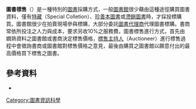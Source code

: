 '''圖書標售'''（{{lang-en|Book Auction}}）是一種特別的[[圖書|圖書]]採購方式，一般[[圖書館|圖書館]]很少藉由這種途徑購買圖書資料，僅有[[特藏|特藏]]（Special Colletion）、[[珍善本圖書|珍善本圖書]]或[[滯銷圖書|滯銷圖書]]時，才採投標購買。圖書館很少在拍賣現場參與標購，大部分委託[[圖書代理商|圖書代理商]]代理圖書標購。書商常依所投注之人力與成本，要求另收10%之服務費。圖書標售進行方式，首先由嫺熟資料之圖書館或書商決定標售價格，[[標售主持人|標售主持人]]（Auctioneer）進行標售過程中會徵詢書商或圖書館對標售價格之意見，最後由購買之圖書館以願意付出的最高價格買下標售之圖書。

== 參考資料 ==
*{{Cite book zh | author = 胡述兆 | title = 《圖書館學與資訊科學大辭典》 | format = M | location = 台北 | publisher = 漢美圖書 | date = 1995年 | pages = | isbn= 978-9-579-00577-7}}

[[Category:圖書資訊科學|Category:圖書資訊科學]]


{{Library science-stub}}